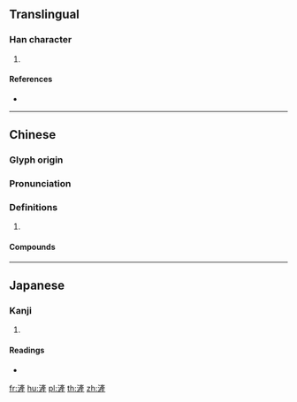 {{character info/new}}
{{also|浐}}
==Translingual==

===Han character===
{{Han char|rn=85|rad=水|as=11|sn=14|four=30115|canj=EYHM,EYKM}}

# {{defn|Han|sort=水11}}

====References====
* {{Han ref|kx=0644.140|dkj=18095|dj=1051.230|hdz=31729.030|uh=6EFB|ud=28411|bh=E273|bd=57971}}

----

==Chinese==
{{zh-forms|s=浐}}

===Glyph origin===
{{Han etym}}

===Pronunciation===
{{zh-pron
|c=caan2
|mc=y
|oc=y
|cat=
}}

===Definitions===
{{zh-hanzi}}

# {{rfdef|zh}}

====Compounds====
{{zh-der|滻滻|滻水}}

----

==Japanese==

===Kanji===
{{ja-kanji|grade=|rs=水11}}

# {{defn|lang=ja|sort=水11}}

====Readings====
* {{ja-readings|on=[[さん]] (san), [[せん]] (sen)|kun=}}

[[fr:滻]]
[[hu:滻]]
[[pl:滻]]
[[th:滻]]
[[zh:滻]]